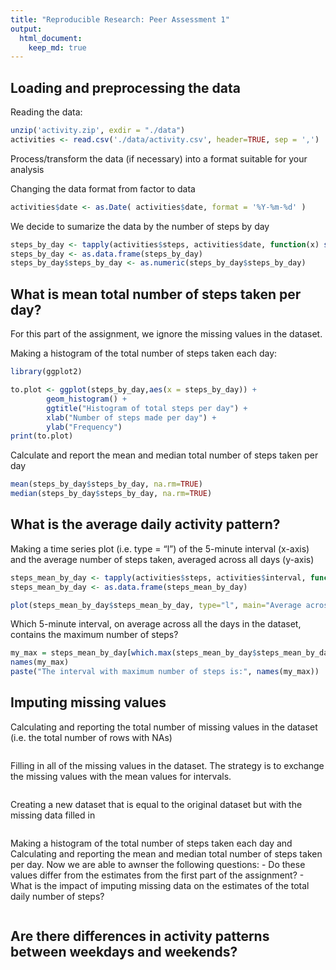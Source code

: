 ```yaml
---
title: "Reproducible Research: Peer Assessment 1"
output: 
  html_document:
    keep_md: true
---
```



## Loading and preprocessing the data

Reading the data:
```r
unzip('activity.zip', exdir = "./data")
activities <- read.csv('./data/activity.csv', header=TRUE, sep = ',')

```

Process/transform the data (if necessary) into a format suitable for your analysis

Changing the data format from factor to data
```r
activities$date <- as.Date( activities$date, format = '%Y-%m-%d' )
```

We decide to sumarize the data by the number of steps by day
```r
steps_by_day <- tapply(activities$steps, activities$date, function(x) sum(x,na.rm = TRUE))
steps_by_day <- as.data.frame(steps_by_day)
steps_by_day$steps_by_day <- as.numeric(steps_by_day$steps_by_day)

```

## What is mean total number of steps taken per day?

For this part of the assignment, we ignore the missing values in the dataset.

Making a histogram of the total number of steps taken each day:
```r
library(ggplot2)

to.plot <- ggplot(steps_by_day,aes(x = steps_by_day)) + 
        geom_histogram() + 
        ggtitle("Histogram of total steps per day") +
        xlab("Number of steps made per day") +
        ylab("Frequency")
print(to.plot)
```
Calculate and report the mean and median total number of steps taken per day
```r
mean(steps_by_day$steps_by_day, na.rm=TRUE)
median(steps_by_day$steps_by_day, na.rm=TRUE)
```

## What is the average daily activity pattern?

Making a time series plot (i.e. type = "l") of the 5-minute interval (x-axis)
and the average number of steps taken, averaged across all days (y-axis)

```r
steps_mean_by_day <- tapply(activities$steps, activities$interval, function(x) mean(x,na.rm = TRUE))
steps_mean_by_day <- as.data.frame(steps_mean_by_day)

plot(steps_mean_by_day$steps_mean_by_day, type="l", main="Average across all days based on intervals", xlab="Intervals", ylab="Steps Averaged")
```

Which 5-minute interval, on average across all the days in the dataset,
contains the maximum number of steps?
```r
my_max = steps_mean_by_day[which.max(steps_mean_by_day$steps_mean_by_day),]
names(my_max)
paste("The interval with maximum number of steps is:", names(my_max))
```

## Imputing missing values

Calculating and reporting the total number of missing values in the dataset
(i.e. the total number of rows with NAs)
```r
```

Filling in all of the missing values in the dataset. The strategy 
is to exchange the missing values with the mean values for intervals.
```r
```

Creating a new dataset that is equal to the original dataset but with the
missing data filled in
```r
```

Making a histogram of the total number of steps taken each day and Calculating
and reporting the mean and median total number of steps taken per day. 
Now we are able to awnser the following questions:
- Do these values differ from the estimates from the first part of the assignment?
- What is the impact of imputing missing data on the estimates of the total
daily number of steps?
```r
```


## Are there differences in activity patterns between weekdays and weekends?







